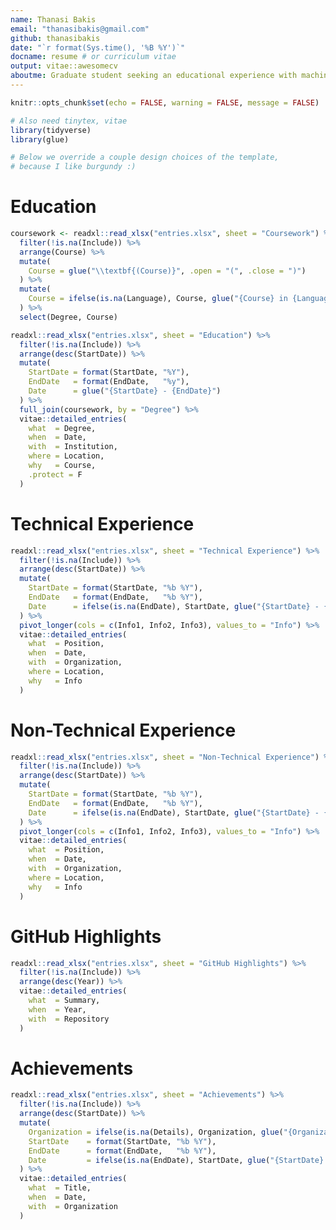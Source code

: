```yaml
---
name: Thanasi Bakis
email: "thanasibakis@gmail.com"
github: thanasibakis
date: "`r format(Sys.time(), '%B %Y')`"
docname: resume # or curriculum vitae
output: vitae::awesomecv
aboutme: Graduate student seeking an educational experience with machine learning in the industry.
---
```


```r
knitr::opts_chunk$set(echo = FALSE, warning = FALSE, message = FALSE)

# Also need tinytex, vitae
library(tidyverse)
library(glue)

# Below we override a couple design choices of the template,
# because I like burgundy :)
```

\definecolor{burgundy}{HTML}{800020}
\colorlet{awesome}{burgundy}

\makeatletter
\def\@sectioncolor{\color{awesome}}
\makeatother

# Education

```r
coursework <- readxl::read_xlsx("entries.xlsx", sheet = "Coursework") %>%
  filter(!is.na(Include)) %>%
  arrange(Course) %>%
  mutate(
    Course = glue("\\textbf{(Course)}", .open = "(", .close = ")")
  ) %>%
  mutate(
    Course = ifelse(is.na(Language), Course, glue("{Course} in {Language}"))
  ) %>%
  select(Degree, Course)

readxl::read_xlsx("entries.xlsx", sheet = "Education") %>%
  filter(!is.na(Include)) %>%
  arrange(desc(StartDate)) %>%
  mutate(
    StartDate = format(StartDate, "%Y"),
    EndDate   = format(EndDate,   "%y"),
    Date      = glue("{StartDate} - {EndDate}")
  ) %>%
  full_join(coursework, by = "Degree") %>%
  vitae::detailed_entries(
    what  = Degree,
    when  = Date,
    with  = Institution,
    where = Location,
    why   = Course,
    .protect = F
  )
```

# Technical Experience

```r
readxl::read_xlsx("entries.xlsx", sheet = "Technical Experience") %>%
  filter(!is.na(Include)) %>%
  arrange(desc(StartDate)) %>%
  mutate(
    StartDate = format(StartDate, "%b %Y"),
    EndDate   = format(EndDate,   "%b %Y"),
    Date      = ifelse(is.na(EndDate), StartDate, glue("{StartDate} - {EndDate}"))
  ) %>%
  pivot_longer(cols = c(Info1, Info2, Info3), values_to = "Info") %>%
  vitae::detailed_entries(
    what  = Position,
    when  = Date,
    with  = Organization,
    where = Location,
    why   = Info
  )
```

\pagebreak

# Non-Technical Experience

```r
readxl::read_xlsx("entries.xlsx", sheet = "Non-Technical Experience") %>%
  filter(!is.na(Include)) %>%
  arrange(desc(StartDate)) %>%
  mutate(
    StartDate = format(StartDate, "%b %Y"),
    EndDate   = format(EndDate,   "%b %Y"),
    Date      = ifelse(is.na(EndDate), StartDate, glue("{StartDate} - {EndDate}"))
  ) %>%
  pivot_longer(cols = c(Info1, Info2, Info3), values_to = "Info") %>%
  vitae::detailed_entries(
    what  = Position,
    when  = Date,
    with  = Organization,
    where = Location,
    why   = Info
  )
```

# GitHub Highlights

```r
readxl::read_xlsx("entries.xlsx", sheet = "GitHub Highlights") %>%
  filter(!is.na(Include)) %>%
  arrange(desc(Year)) %>%
  vitae::detailed_entries(
    what  = Summary,
    when  = Year,
    with  = Repository
  )
```

# Achievements

```r
readxl::read_xlsx("entries.xlsx", sheet = "Achievements") %>%
  filter(!is.na(Include)) %>%
  arrange(desc(StartDate)) %>%
  mutate(
    Organization = ifelse(is.na(Details), Organization, glue("{Organization} - {Details}")),
    StartDate    = format(StartDate, "%b %Y"),
    EndDate      = format(EndDate,   "%b %Y"),
    Date         = ifelse(is.na(EndDate), StartDate, glue("{StartDate} - {EndDate}"))
  ) %>%
  vitae::detailed_entries(
    what  = Title,
    when  = Date,
    with  = Organization
  )
```